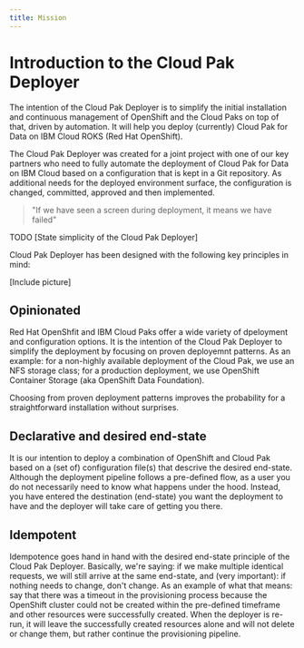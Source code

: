 ```yaml
---
title: Mission
---
```


# Introduction to the Cloud Pak Deployer
The intention of the Cloud Pak Deployer is to simplify the initial installation and continuous management of OpenShift and the Cloud Paks on top of that, driven by automation. It will help you deploy (currently) Cloud Pak for Data on IBM Cloud ROKS (Red Hat OpenShift).

The Cloud Pak Deployer was created for a joint project with one of our key partners who need to fully automate the deployment of Cloud Pak for Data on IBM Cloud based on a configuration that is kept in a Git repository. As additional needs for the deployed environment surface, the configuration is changed, committed, approved and then implemented.

> "If we have seen a screen during deployment, it means we have failed"

TODO [State simplicity of the Cloud Pak Deployer]

Cloud Pak Deployer has been designed with the following key principles in mind:

[Include picture]

## Opinionated
Red Hat OpenShfit and IBM Cloud Paks offer a wide variety of dpeloyment and configuration options. It is the intention of the Cloud Pak Deployer to simplify the deployment by focusing on proven deployemnt patterns. As an example: for a non-highly available deployment of the Cloud Pak, we use an NFS storage class; for a production deployment, we use OpenShift Container Storage (aka OpenShift Data Foundation).

Choosing from proven deployment patterns improves the probability for a straightforward installation without surprises.

## Declarative and desired end-state
It is our intention to deploy a combination of OpenShift and Cloud Pak based on a (set of) configuration file(s) that descrive the desired end-state. Although the deployment pipeline follows a pre-defined flow, as a user you do not necessarily need to know what happens under the hood. Instead, you have entered the destination (end-state) you want the deployment to have and the deployer will take care of getting you there.

## Idempotent
Idempotence goes hand in hand with the desired end-state principle of the Cloud Pak Deployer. Basically, we're saying: if we make multiple identical requests, we will still arrive at the same end-state, and (very important): if nothing needs to change, don't change. As an example of what that means: say that there was a timeout in the provisioning process because the OpenShift cluster could not be created within the pre-defined timeframe and other resources were successfully created. When the deployer is re-run, it will leave the successfully created resources alone and will not delete or change them, but rather continue the provisioning pipeline.
